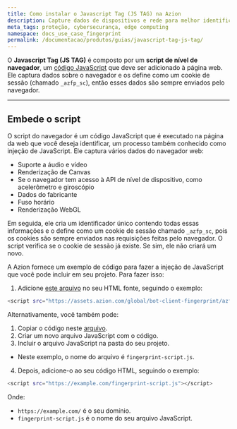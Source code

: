 ```yaml
---
title: Como instalar o Javascript Tag (JS TAG) na Azion
description: Capture dados de dispositivos e rede para melhor identificar os dispositivos que acessam suas aplicações, embedando um script de nível de navegador.
meta_tags: proteção, cybersecurança, edge computing
namespace: docs_use_case_fingerprint
permalink: /documentacao/produtos/guias/javascript-tag-js-tag/
---
```


O **Javascript Tag (JS TAG)** é composto por um **script de nível de navegador**, um [código JavaScript](#embede-o-script) que deve ser adicionado à página web. Ele captura dados sobre o navegador e os define como um cookie de sessão (chamado `_azfp_sc`), então esses dados são sempre enviados pelo navegador.

---

## Embede o script

O script do navegador é um código JavaScript que é executado na página da web que você deseja identificar, um processo também conhecido como injeção de JavaScript. Ele captura vários dados do navegador web:

- Suporte a áudio e vídeo
- Renderização de Canvas
- Se o navegador tem acesso à API de nível de dispositivo, como acelerômetro e giroscópio
- Dados do fabricante
- Fuso horário
- Renderização WebGL

Em seguida, ele cria um identificador único contendo todas essas informações e o define como um cookie de sessão chamado `_azfp_sc`, pois os cookies são sempre enviados nas requisições feitas pelo navegador. O script verifica se o cookie de sessão já existe. Se sim, ele não criará um novo.

A Azion fornece um exemplo de código para fazer a injeção de JavaScript que você pode incluir em seu projeto. Para fazer isso:

1. Adicione [este arquivo](https://assets.azion.com/global/bot-client-fingerprint/azfp-1.0.0.min.js) no seu HTML fonte, seguindo o exemplo:

```bash
<script src="https://assets.azion.com/global/bot-client-fingerprint/azfp-1.0.0.min.js"></script>
```

Alternativamente, você também pode:

1. Copiar o código neste [arquivo](https://assets.azion.com/global/bot-client-fingerprint/azfp-1.0.0.min.js).
2. Criar um novo arquivo JavaScript com o código.
3. Incluir o arquivo JavaScript na pasta do seu projeto.
  - Neste exemplo, o nome do arquivo é `fingerprint-script.js`.
4. Depois, adicione-o ao seu código HTML, seguindo o exemplo:

```bash
<script src="https://example.com/fingerprint-script.js"></script>
```

Onde: 
- `https://example.com/` é o seu domínio.
- `fingerprint-script.js` é o nome do seu arquivo JavaScript.
